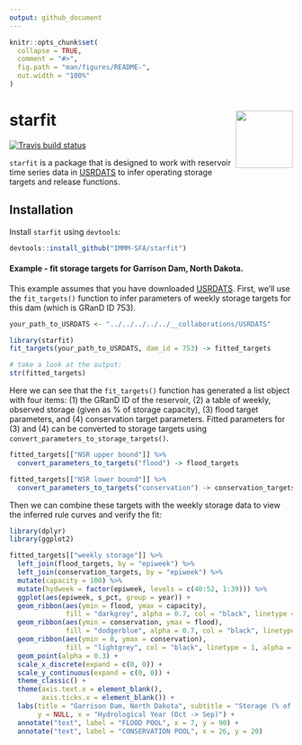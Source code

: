 ```yaml
---
output: github_document
---
```


<!-- README.md is generated from README.Rmd. Please edit that file -->

```r
knitr::opts_chunk$set(
  collapse = TRUE,
  comment = "#>",
  fig.path = "man/figures/README-",
  out.width = "100%"
)
```

# starfit <img src='man/figures/logo.png' align="right" height="101.5" />

<!-- badges: start -->
[![Travis build status](https://travis-ci.com/IMMM-SFA/starfit.svg?branch=master)](https://travis-ci.com/IMMM-SFA/starfit)
<!-- badges: end -->

`starfit` is a package that is designed to work with reservoir time series data in [USRDATS]() to infer operating storage targets and release functions.

## Installation

Install `starfit` using `devtools`:

``` r
devtools::install_github("IMMM-SFA/starfit")
```

#### Example - fit storage targets for Garrison Dam, North Dakota.

This example assumes that you have downloaded [USRDATS](). First, we'll use the `fit_targets()` function to infer parameters of weekly storage targets for this dam (which is GRanD ID 753).

```r
your_path_to_USRDATS <- "../../../../../__collaborations/USRDATS"
```


```r
library(starfit)
fit_targets(your_path_to_USRDATS, dam_id = 753) -> fitted_targets

# take a look at the output:
str(fitted_targets)
```

Here we can see that the `fit_targets()` function has generated a list object with four items: (1) the GRanD ID of the reservoir, (2) a table of weekly, observed storage (given as % of storage capacity), (3) flood target parameters, and (4) conservation target parameters. Fitted parameters for (3) and (4) can be converted to storage targets using `convert_parameters_to_storage_targets()`.


```r
fitted_targets[["NSR upper bound"]] %>% 
  convert_parameters_to_targets("flood") -> flood_targets

fitted_targets[["NSR lower bound"]] %>% 
  convert_parameters_to_targets("conservation") -> conservation_targets
```


Then we can combine these targets with the weekly storage data to view the inferred rule curves and verify the fit:

```r
library(dplyr)
library(ggplot2)

fitted_targets[["weekly storage"]] %>% 
  left_join(flood_targets, by = "epiweek") %>% 
  left_join(conservation_targets, by = "epiweek") %>% 
  mutate(capacity = 100) %>%
  mutate(hydweek = factor(epiweek, levels = c(40:52, 1:39))) %>%
  ggplot(aes(epiweek, s_pct, group = year)) +
  geom_ribbon(aes(ymin = flood, ymax = capacity),
              fill = "darkgrey", alpha = 0.7, col = "black", linetype = 2) +
  geom_ribbon(aes(ymin = conservation, ymax = flood),
              fill = "dodgerblue", alpha = 0.7, col = "black", linetype = 1) +
  geom_ribbon(aes(ymin = 0, ymax = conservation),
              fill = "lightgrey", col = "black", linetype = 1, alpha = 0.7) +
  geom_point(alpha = 0.3) +
  scale_x_discrete(expand = c(0, 0)) +
  scale_y_continuous(expand = c(0, 0)) +
  theme_classic() +
  theme(axis.text.x = element_blank(),
        axis.ticks.x = element_blank()) +
  labs(title = "Garrison Dam, North Dakota", subtitle = "Storage (% of capacity)",
       y = NULL, x = "Hydrological Year (Oct -> Sep)") +
  annotate("text", label = "FLOOD POOL", x = 7, y = 90) +
  annotate("text", label = "CONSERVATION POOL", x = 26, y = 20)

```











